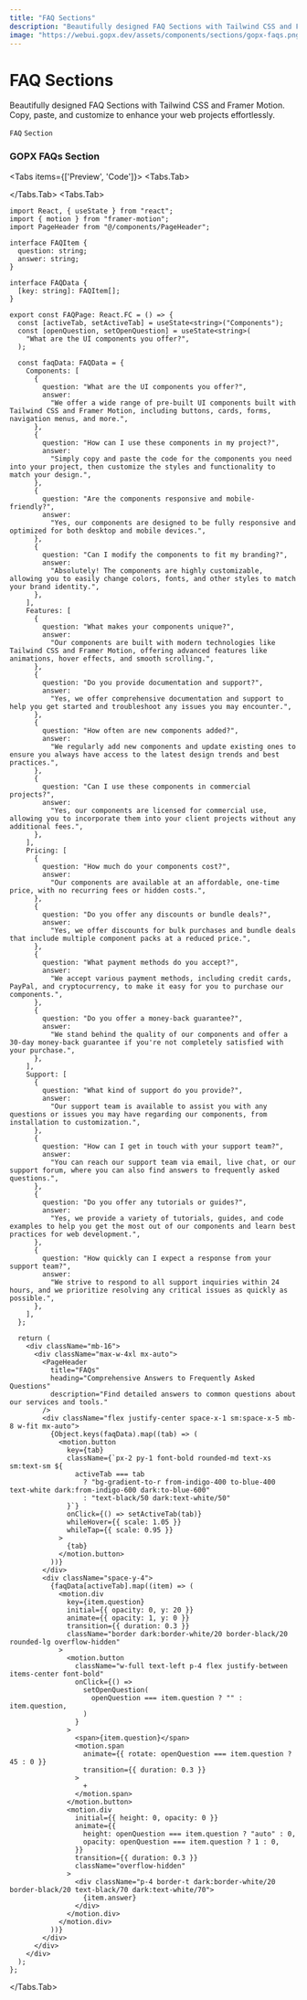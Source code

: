 ```yaml
---
title: "FAQ Sections"
description: "Beautifully designed FAQ Sections with Tailwind CSS and Framer Motion. Copy, paste, and customize to enhance your web projects effortlessly."
image: "https://webui.gopx.dev/assets/components/sections/gopx-faqs.png"
---
```



# FAQ Sections

<p className="opacity-80 text-lg">Beautifully designed FAQ Sections with Tailwind CSS and Framer Motion. Copy, paste, and customize to enhance your web projects effortlessly.</p>

`FAQ` `Section`

### GOPX FAQs Section

<Tabs items={['Preview', 'Code']}>
  <Tabs.Tab>
      <div className="relative w-full h-fit border-[1px] border-black/10 dark:border-white/10 p-4 rounded-lg">
        <FAQPage />
      </div>
  </Tabs.Tab>
  <Tabs.Tab>
```tsx filename="FAQs.tsx" showLineNumbers
import React, { useState } from "react";
import { motion } from "framer-motion";
import PageHeader from "@/components/PageHeader";

interface FAQItem {
  question: string;
  answer: string;
}

interface FAQData {
  [key: string]: FAQItem[];
}

export const FAQPage: React.FC = () => {
  const [activeTab, setActiveTab] = useState<string>("Components");
  const [openQuestion, setOpenQuestion] = useState<string>(
    "What are the UI components you offer?",
  );

  const faqData: FAQData = {
    Components: [
      {
        question: "What are the UI components you offer?",
        answer:
          "We offer a wide range of pre-built UI components built with Tailwind CSS and Framer Motion, including buttons, cards, forms, navigation menus, and more.",
      },
      {
        question: "How can I use these components in my project?",
        answer:
          "Simply copy and paste the code for the components you need into your project, then customize the styles and functionality to match your design.",
      },
      {
        question: "Are the components responsive and mobile-friendly?",
        answer:
          "Yes, our components are designed to be fully responsive and optimized for both desktop and mobile devices.",
      },
      {
        question: "Can I modify the components to fit my branding?",
        answer:
          "Absolutely! The components are highly customizable, allowing you to easily change colors, fonts, and other styles to match your brand identity.",
      },
    ],
    Features: [
      {
        question: "What makes your components unique?",
        answer:
          "Our components are built with modern technologies like Tailwind CSS and Framer Motion, offering advanced features like animations, hover effects, and smooth scrolling.",
      },
      {
        question: "Do you provide documentation and support?",
        answer:
          "Yes, we offer comprehensive documentation and support to help you get started and troubleshoot any issues you may encounter.",
      },
      {
        question: "How often are new components added?",
        answer:
          "We regularly add new components and update existing ones to ensure you always have access to the latest design trends and best practices.",
      },
      {
        question: "Can I use these components in commercial projects?",
        answer:
          "Yes, our components are licensed for commercial use, allowing you to incorporate them into your client projects without any additional fees.",
      },
    ],
    Pricing: [
      {
        question: "How much do your components cost?",
        answer:
          "Our components are available at an affordable, one-time price, with no recurring fees or hidden costs.",
      },
      {
        question: "Do you offer any discounts or bundle deals?",
        answer:
          "Yes, we offer discounts for bulk purchases and bundle deals that include multiple component packs at a reduced price.",
      },
      {
        question: "What payment methods do you accept?",
        answer:
          "We accept various payment methods, including credit cards, PayPal, and cryptocurrency, to make it easy for you to purchase our components.",
      },
      {
        question: "Do you offer a money-back guarantee?",
        answer:
          "We stand behind the quality of our components and offer a 30-day money-back guarantee if you're not completely satisfied with your purchase.",
      },
    ],
    Support: [
      {
        question: "What kind of support do you provide?",
        answer:
          "Our support team is available to assist you with any questions or issues you may have regarding our components, from installation to customization.",
      },
      {
        question: "How can I get in touch with your support team?",
        answer:
          "You can reach our support team via email, live chat, or our support forum, where you can also find answers to frequently asked questions.",
      },
      {
        question: "Do you offer any tutorials or guides?",
        answer:
          "Yes, we provide a variety of tutorials, guides, and code examples to help you get the most out of our components and learn best practices for web development.",
      },
      {
        question: "How quickly can I expect a response from your support team?",
        answer:
          "We strive to respond to all support inquiries within 24 hours, and we prioritize resolving any critical issues as quickly as possible.",
      },
    ],
  };

  return (
    <div className="mb-16">
      <div className="max-w-4xl mx-auto">
        <PageHeader
          title="FAQs"
          heading="Comprehensive Answers to Frequently Asked Questions"
          description="Find detailed answers to common questions about our services and tools."
        />
        <div className="flex justify-center space-x-1 sm:space-x-5 mb-8 w-fit mx-auto">
          {Object.keys(faqData).map((tab) => (
            <motion.button
              key={tab}
              className={`px-2 py-1 font-bold rounded-md text-xs sm:text-sm ${
                activeTab === tab
                  ? "bg-gradient-to-r from-indigo-400 to-blue-400 text-white dark:from-indigo-600 dark:to-blue-600"
                  : "text-black/50 dark:text-white/50"
              }`}
              onClick={() => setActiveTab(tab)}
              whileHover={{ scale: 1.05 }}
              whileTap={{ scale: 0.95 }}
            >
              {tab}
            </motion.button>
          ))}
        </div>
        <div className="space-y-4">
          {faqData[activeTab].map((item) => (
            <motion.div
              key={item.question}
              initial={{ opacity: 0, y: 20 }}
              animate={{ opacity: 1, y: 0 }}
              transition={{ duration: 0.3 }}
              className="border dark:border-white/20 border-black/20 rounded-lg overflow-hidden"
            >
              <motion.button
                className="w-full text-left p-4 flex justify-between items-center font-bold"
                onClick={() =>
                  setOpenQuestion(
                    openQuestion === item.question ? "" : item.question,
                  )
                }
              >
                <span>{item.question}</span>
                <motion.span
                  animate={{ rotate: openQuestion === item.question ? 45 : 0 }}
                  transition={{ duration: 0.3 }}
                >
                  +
                </motion.span>
              </motion.button>
              <motion.div
                initial={{ height: 0, opacity: 0 }}
                animate={{
                  height: openQuestion === item.question ? "auto" : 0,
                  opacity: openQuestion === item.question ? 1 : 0,
                }}
                transition={{ duration: 0.3 }}
                className="overflow-hidden"
              >
                <div className="p-4 border-t dark:border-white/20 border-black/20 text-black/70 dark:text-white/70">
                  {item.answer}
                </div>
              </motion.div>
            </motion.div>
          ))}
        </div>
      </div>
    </div>
  );
};
```
  </Tabs.Tab>
</Tabs>
